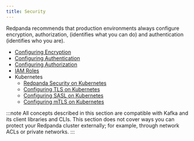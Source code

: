 ```yaml
---
title: Security
---
```


<head>
    <meta name="title" content="Security | Redpanda Docs"/>
    <meta name="description" content="Security index page."/>
</head>

Redpanda recommends that production environments always configure encryption, authorization, (identifies what you can do) and authentication (identifies who you are). 

- [Configuring Encryption](./encryption)
- [Configuring Authentication](./authentication)
- [Configuring Authorization](./authorization)
- [IAM Roles](./iam-roles)
- Kubernetes
    - [Redpanda Security on Kubernetes](./security-kubernetes)
    - [Configuring TLS on Kubernetes](./tls-kubernetes)
    - [Configuring SASL on Kubernetes](./kubernetes-sasl)
    - [Configuring mTLS on Kubernetes](./kubernetes-mtls)

:::note
All concepts described in this section are compatible with Kafka and its client libraries and CLIs. This section does not cover ways you can protect your Redpanda cluster externally; for example, through network ACLs or private networks.
:::